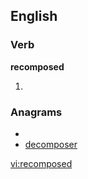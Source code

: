 
==English==

===Verb===
'''recomposed'''

# {{past of|[[recompose]]}}

===Anagrams===
* {{alphagram|cdeemooprs}}
* [[decomposer#English|decomposer]]

[[vi:recomposed]]